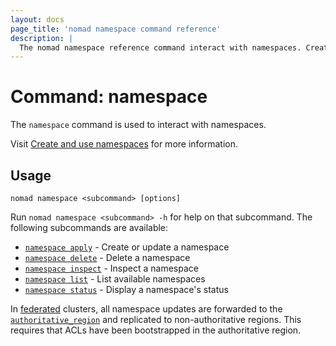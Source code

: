 ```yaml
---
layout: docs
page_title: 'nomad namespace command reference'
description: |
  The nomad namespace reference command interact with namespaces. Create, inspect, and delete a namespace. Display status information and list namespaces.
---
```


# Command: namespace

The `namespace` command is used to interact with namespaces.

Visit [Create and use namespaces](/nomad/docs/govern/namespaces) for more information.

## Usage

```plaintext
nomad namespace <subcommand> [options]
```

Run `nomad namespace <subcommand> -h` for help on that subcommand. The following
subcommands are available:

- [`namespace apply`][apply] - Create or update a namespace
- [`namespace delete`][delete] - Delete a namespace
- [`namespace inspect`][inspect] - Inspect a namespace
- [`namespace list`][list] - List available namespaces
- [`namespace status`][status] - Display a namespace's status

In [federated][] clusters, all namespace updates are forwarded to the
[`authoritative_region`][] and replicated to non-authoritative regions. This
requires that ACLs have been bootstrapped in the authoritative region.

[apply]: /nomad/commands/namespace/apply 'Create or update a namespace'
[delete]: /nomad/commands/namespace/delete 'Delete a namespace'
[inspect]: /nomad/commands/namespace/inspect 'Inspect a namespace'
[list]: /nomad/commands/namespace/list 'List available namespaces'
[status]: /nomad/commands/namespace/status "Display a namespace's status"
[federated]: //nomad/docs/deploy/clusters/federate-regions
[`authoritative_region`]: /nomad/docs/configuration/server#authoritative_region
